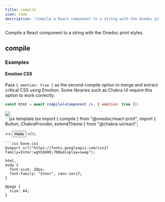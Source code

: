 ```yaml
---
title: compile
icon: code
description: "Compile a React component to a string with the Onedoc print styles."
---
```


Compile a React component to a string with the Onedoc print styles.

## compile

### Examples

#### Emotion CSS

Pass `{ emotion: true }` as the second compile option to merge and extract critical CSS using Emotion. Some libraries such as Chakra UI require this option to work correctly.

```jsx
const html = await compile(<Component />, { emotion: true });
```

<Frame type="glass"><img src="../images/previews/compile-b4572149/document.1.jpg" style={{ maxHeight: '400px', borderRadius: "0.25rem", overflow: "hidden" }} /></Frame>

<div style={{paddingTop: "1rem", paddingBottom: "1rem"}}><CodeGroup>
```jsx template.tsx
import { compile } from "@onedoc/react-print";
import { Button, ChakraProvider, extendTheme } from "@chakra-ui/react";

<>
  <ChakraProvider>
    <Button colorScheme="blue">Hello</Button>
  </ChakraProvider>
</>;

```
```css base.css
@import url("https://fonts.googleapis.com/css2?family=Inter:wght@400;700&display=swap");

html,
body {
  font-size: 28px;
  font-family: "Inter", sans-serif;
}

@page {
  size: A4;
}

```
</CodeGroup></div>

